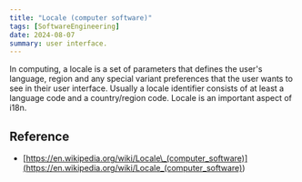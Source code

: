 ```yaml
---
title: "Locale (computer software)"
tags: [SoftwareEngineering]
date: 2024-08-07
summary: user interface.
---
```


In computing, a locale is a set of parameters that defines the user's language,
region and any special variant preferences that the user wants to see in their
user interface. Usually a locale identifier consists of at least a language code
and a country/region code. Locale is an important aspect of i18n.

## Reference

- [https://en.wikipedia.org/wiki/Locale\_(computer_software)](<https://en.wikipedia.org/wiki/Locale_(computer_software)>)
